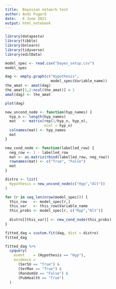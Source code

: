 ```yaml
---
title:  Bayesian network test
author: Andi Fugard
date:   6 June 2021
output: html_notebook
---
```


```r
library(datapasta)
library(tibble)
library(bnlearn)
library(tidyverse)
library(editData)
```


```r
model_spec <- read.csv("bayes_setup.csv")
model_spec
```




```r
dag <- empty.graph(c("Hypothesis",
                     model_spec$Variable_name))
the_amat <- amat(dag)
the_amat[1,2:ncol(the_amat)] = 1
amat(dag) <- the_amat
```


```r
plot(dag)
```


```r
new_uncond_node <- function(hyp_names) {
  hyp_n <- length(hyp_names)
  mat   <- matrix(rep(1/hyp_n, hyp_n),
                  ncol = hyp_n)
  colnames(mat) <- hyp_names
  mat
}
```


```r
new_cond_node <- function(labelled_row) {
  neg_row <- 1 - labelled_row
  mat <- as.matrix(rbind(labelled_row, neg_row))
  rownames(mat) <- c("True", "False")
  mat
}
```


```r
distro <- list(
  Hypothesis = new_uncond_node(c("Hyp","Alt"))
)

for (r in seq_len(nrow(model_spec))) {
  this_row   <- model_spec[r,]
  this_var   <- this_row$Variable_name
  this_probs <- model_spec[r, c("Hyp","Alt")]
  
  distro[[this_var]] <- new_cond_node(this_probs)
}
```


```r
fitted_dag = custom.fit(dag, dist = distro)
fitted_dag
```


```r
fitted_dag %>%
  cpquery(
    event    = (Hypothesis == "Hyp"),
    evidence =
      (SerSU == "True") &
      (SerMan == "True") &
      (RandomSU == "False") &
      (PubHealth == "True")
  )
```








